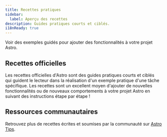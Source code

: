 ```yaml
---
title: Recettes pratiques
sidebar:
  label: Aperçu des recettes
description: Guides pratiques courts et ciblés.
i18nReady: true
---
```



Voir des exemples guidés pour ajouter des fonctionnalités à votre projet Astro.

## Recettes officielles

Les recettes officielles d'Astro sont des guides pratiques courts et ciblés qui guident le lecteur dans la réalisation d'un exemple pratique d'une tâche spécifique. Les recettes sont un excellent moyen d'ajouter de nouvelles fonctionnalités ou de nouveaux comportements à votre projet Astro en suivant des instructions étape par étape !

<RecipesNav />

## Ressources communautaires

<ReadMore>Retrouvez plus de recettes écrites et soumises par la communauté sur [Astro Tips](https://astro-tips.dev).</ReadMore>
